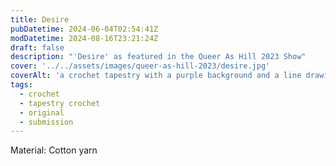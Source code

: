 ```yaml
---
title: Desire
pubDatetime: 2024-06-04T02:54:41Z
modDatetime: 2024-08-16T23:21:24Z
draft: false
description: "'Desire' as featured in the Queer As Hill 2023 Show"
cover: '../../assets/images/queer-as-hill-2023/desire.jpg'
coverAlt: 'a crochet tapestry with a purple background and a line drawing of a person wearing a small gold chain with top surgery scars'
tags:
  - crochet
  - tapestry crochet
  - original
  - submission
---
```



<ImageWrap
  src={desire2}
  alt='Desire: a crochet tapestry with a purple background and a line drawing of a person wearing a small gold chain with top surgery scars'
/>
<ImageWrap
  src={desire}
  alt='Desire: a crochet tapestry with a purple background and a line drawing of a person wearing a small gold chain with top surgery scars'
/>
<ImageWrap
  src={artist}
  alt='Artist standing next to the art at Cloud Gallery'
/>
Material: Cotton yarn
